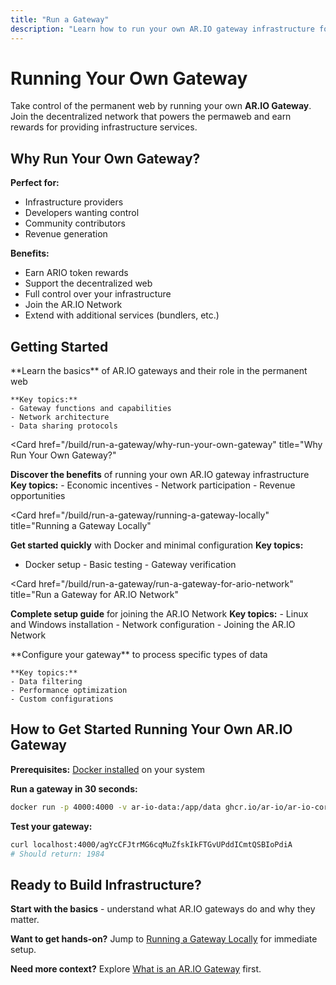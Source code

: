 ```yaml
---
title: "Run a Gateway"
description: "Learn how to run your own AR.IO gateway infrastructure for the permanent web"
---
```


# Running Your Own Gateway

Take control of the permanent web by running your own **AR.IO Gateway**. Join the decentralized network that powers the permaweb and earn rewards for providing infrastructure services.

## Why Run Your Own Gateway?

**Perfect for:**

- Infrastructure providers
- Developers wanting control
- Community contributors
- Revenue generation

**Benefits:**

- Earn ARIO token rewards
- Support the decentralized web
- Full control over your infrastructure
- Join the AR.IO Network
- Extend with additional services (bundlers, etc.)

## Getting Started

<Cards>
  <Card href="/build/run-a-gateway/what-is-an-ar-io-gateway" title="What is an AR.IO Gateway?">
    **Learn the basics** of AR.IO gateways and their role in the permanent web
    
    **Key topics:**
    - Gateway functions and capabilities
    - Network architecture
    - Data sharing protocols
  </Card>

<Card
  href="/build/run-a-gateway/why-run-your-own-gateway"
  title="Why Run Your Own Gateway?"
>
  **Discover the benefits** of running your own AR.IO gateway infrastructure
  **Key topics:** - Economic incentives - Network participation - Revenue
  opportunities
</Card>

<Card
  href="/build/run-a-gateway/running-a-gateway-locally"
  title="Running a Gateway Locally"
>
  **Get started quickly** with Docker and minimal configuration **Key topics:**
  - Docker setup - Basic testing - Gateway verification
</Card>

<Card
  href="/build/run-a-gateway/run-a-gateway-for-ario-network"
  title="Run a Gateway for AR.IO Network"
>
  **Complete setup guide** for joining the AR.IO Network **Key topics:** - Linux
  and Windows installation - Network configuration - Joining the AR.IO Network
</Card>

  <Card href="/build/run-a-gateway/optimize-your-gateway-for-your-data" title="Optimize Your Gateway for Your Data">
    **Configure your gateway** to process specific types of data
    
    **Key topics:**
    - Data filtering
    - Performance optimization
    - Custom configurations
  </Card>
</Cards>

## How to Get Started Running Your Own AR.IO Gateway

**Prerequisites:** [Docker installed](https://docs.docker.com/engine/install/) on your system

**Run a gateway in 30 seconds:**

```bash
docker run -p 4000:4000 -v ar-io-data:/app/data ghcr.io/ar-io/ar-io-core:latest
```

**Test your gateway:**

```bash
curl localhost:4000/agYcCFJtrMG6cqMuZfskIkFTGvUPddICmtQSBIoPdiA
# Should return: 1984
```

## Ready to Build Infrastructure?

**Start with the basics** - understand what AR.IO gateways do and why they matter.

**Want to get hands-on?** Jump to [Running a Gateway Locally](/build/run-a-gateway/running-a-gateway-locally) for immediate setup.

**Need more context?** Explore [What is an AR.IO Gateway](/build/run-a-gateway/what-is-an-ar-io-gateway) first.
